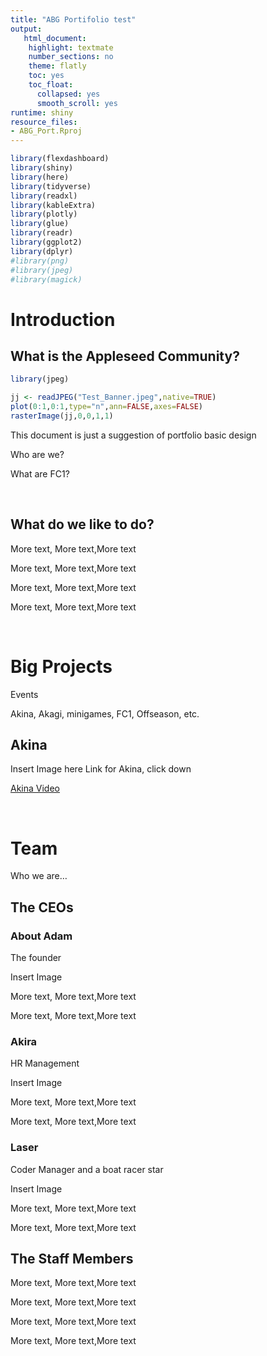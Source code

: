 ---
title: "ABG Portifolio test"
output:
   html_document:
    highlight: textmate
    number_sections: no
    theme: flatly
    toc: yes
    toc_float:
      collapsed: yes
      smooth_scroll: yes
runtime: shiny
resource_files:
- ABG_Port.Rproj
---

```{r setup, include=FALSE}
library(flexdashboard)
library(shiny)
library(here)
library(tidyverse)
library(readxl)
library(kableExtra)
library(plotly)
library(glue)
library(readr)
library(ggplot2)
library(dplyr)
#library(png)
#library(jpeg)
#library(magick)
```

# Introduction

## What is the Appleseed Community?

```{r, warning = FALSE, message = FALSE, echo = FALSE}

library(jpeg)

jj <- readJPEG("Test_Banner.jpeg",native=TRUE)
plot(0:1,0:1,type="n",ann=FALSE,axes=FALSE)
rasterImage(jj,0,0,1,1)


```

This document is just a suggestion of portfolio basic design

Who are we?

What are FC1?

&nbsp;
&nbsp;
  
## What do we like to do?


More text, More text,More text

More text, More text,More text
  
More text, More text,More text

More text, More text,More text

&nbsp;
&nbsp;

# Big Projects

Events

Akina, Akagi, minigames, FC1, Offseason, etc.
  

## Akina

Insert Image here
Link for Akina, click down

[Akina Video ](https://www.youtube.com/watch?v=moPjqLGlNQ8)


&nbsp;
&nbsp;

# Team

Who we are...

## The CEOs

### About Adam

The founder

Insert Image
  
More text, More text,More text

More text, More text,More text

### Akira

HR Management 

Insert Image
  
More text, More text,More text

More text, More text,More text

### Laser

Coder Manager and a boat racer star

Insert Image
  
More text, More text,More text

More text, More text,More text


## The Staff Members

More text, More text,More text

More text, More text,More text
  
More text, More text,More text

More text, More text,More text






